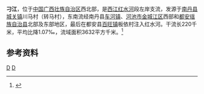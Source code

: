 {{Infobox River
  | river_name      = 刁江
  | image_name      = 
  | image_size      = 
  | caption         = 
  | origin          = [[广西壮族自治区|广西壮族自治区]][[南丹县|南丹县]][[城关镇_(南丹县)|城关镇]]川马村
  | mouth           = 广西壮族自治区[[都安瑶族自治县|都安瑶族自治县]][[百旺镇|百旺镇]]板依村[[红水河|红水河]]
  | basin_countries = {{PRC}}
  | length          = 220 km
  | elevation       = 
  | mouth_elevation = 
  | discharge       = 
  | watershed       = 3632 km<sup>2</sup>
}}
'''刁江'''，位于[[中国|中国]][[广西壮族自治区|广西壮族自治区]]西北部，是[[西江|西江]][[红水河|红水河]]段左岸支流，发源于[[南丹县|南丹县]][[城关镇_(南丹县)|城关镇]]川马村（转马村），东南流经南丹县[[车河镇|车河镇]]、[[河池市|河池市]][[金城江区|金城江区]]西部和[[都安瑶族自治县|都安瑶族自治县]]北部及东部地区，最后在都安县[[百旺镇|百旺镇]]板依村注入红水河。干流长220千米，平均比降1.07‰，流域面积3632平方千米。<ref name="中国河湖大典">{{cite book zh |author=《[[中国河湖大典|中国河湖大典]]》编纂委员会 |title=《中国河湖大典·珠江卷》 |format=M|edition=1 |location=北京 |publisher=中国水利水电出版社 |date=2013年1月 |pages=79页 |id= ISBN 978-7-5170-0561-2}}</ref>

==参考资料==
{{reflist}}

[[Category:紅水河水系|D]]
[[Category:广西河流|D]]